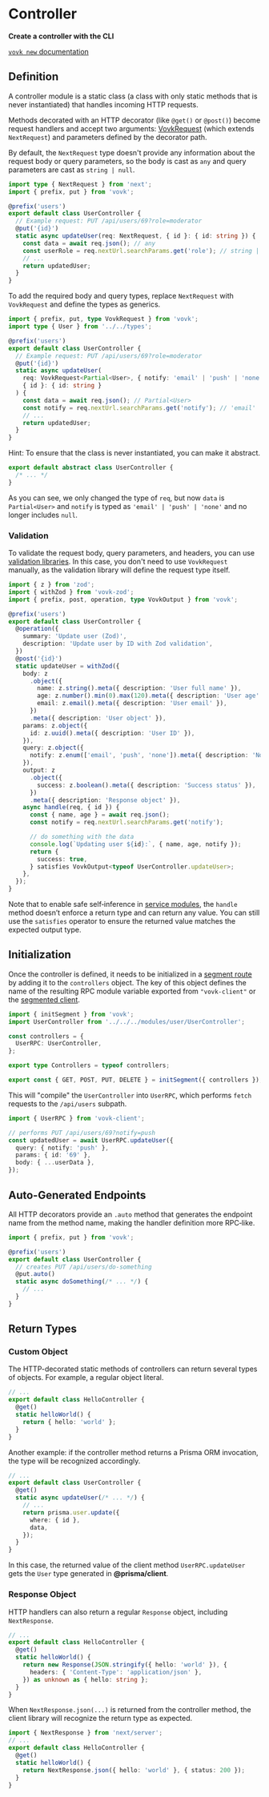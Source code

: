
# Controller

**Create a controller with the CLI**

<VovkNewDynamic />

[`vovk new` documentation](/new)

## Definition

A controller module is a static class (a class with only static methods that is never instantiated) that handles incoming HTTP requests.

Methods decorated with an HTTP decorator (like `@get()` or `@post()`) become request handlers and accept two arguments: [VovkRequest](/controller/request) (which extends `NextRequest`) and parameters defined by the decorator path.

By default, the `NextRequest` type doesn't provide any information about the request body or query parameters, so the body is cast as `any` and query parameters are cast as `string | null`.

```ts
import type { NextRequest } from 'next';
import { prefix, put } from 'vovk';

@prefix('users')
export default class UserController {
  // Example request: PUT /api/users/69?role=moderator
  @put('{id}')
  static async updateUser(req: NextRequest, { id }: { id: string }) {
    const data = await req.json(); // any
    const userRole = req.nextUrl.searchParams.get('role'); // string | null
    // ...
    return updatedUser;
  }
}
```

To add the required body and query types, replace `NextRequest` with `VovkRequest` and define the types as generics.

```ts filename="src/modules/user/UserController.ts"
import { prefix, put, type VovkRequest } from 'vovk';
import type { User } from '../../types';

@prefix('users')
export default class UserController {
  // Example request: PUT /api/users/69?role=moderator
  @put('{id}')
  static async updateUser(
    req: VovkRequest<Partial<User>, { notify: 'email' | 'push' | 'none' }>,
    { id }: { id: string }
  ) {
    const data = await req.json(); // Partial<User>
    const notify = req.nextUrl.searchParams.get('notify'); // 'email' | 'push' | 'none'
    // ...
    return updatedUser;
  }
}
```

<Callout type="info" emoji="ℹ️">
  Hint: To ensure that the class is never instantiated, you can make it abstract.

```ts
export default abstract class UserController {
  /* ... */
}
```

</Callout>

As you can see, we only changed the type of `req`, but now `data` is `Partial<User>` and `notify` is typed as `'email' | 'push' | 'none'` and no longer includes `null`.

### Validation

To validate the request body, query parameters, and headers, you can use [validation libraries](/validation). In this case, you don't need to use `VovkRequest` manually, as the validation library will define the request type itself.

```ts filename="src/modules/user/UserController.ts"
import { z } from 'zod';
import { withZod } from 'vovk-zod';
import { prefix, post, operation, type VovkOutput } from 'vovk';

@prefix('users')
export default class UserController {
  @operation({
    summary: 'Update user (Zod)',
    description: 'Update user by ID with Zod validation',
  })
  @post('{id}')
  static updateUser = withZod({
    body: z
      .object({
        name: z.string().meta({ description: 'User full name' }),
        age: z.number().min(0).max(120).meta({ description: 'User age' }),
        email: z.email().meta({ description: 'User email' }),
      })
      .meta({ description: 'User object' }),
    params: z.object({
      id: z.uuid().meta({ description: 'User ID' }),
    }),
    query: z.object({
      notify: z.enum(['email', 'push', 'none']).meta({ description: 'Notification type' }),
    }),
    output: z
      .object({
        success: z.boolean().meta({ description: 'Success status' }),
      })
      .meta({ description: 'Response object' }),
    async handle(req, { id }) {
      const { name, age } = await req.json();
      const notify = req.nextUrl.searchParams.get('notify');

      // do something with the data
      console.log(`Updating user ${id}:`, { name, age, notify });
      return {
        success: true,
      } satisfies VovkOutput<typeof UserController.updateUser>;
    },
  });
}
```

Note that to enable safe self‑inference in [service modules](/controller/service), the `handle` method doesn’t enforce a return type and can return any value. You can still use the `satisfies` operator to ensure the returned value matches the expected output type.

## Initialization

Once the controller is defined, it needs to be initialized in a [segment route](/segment) by adding it to the `controllers` object. The key of this object defines the name of the resulting RPC module variable exported from `"vovk-client"` or the [segmented client](/segmented).

```ts filename="src/app/api/[[...vovk]]/route.ts"
import { initSegment } from 'vovk';
import UserController from '../../../modules/user/UserController';

const controllers = {
  UserRPC: UserController,
};

export type Controllers = typeof controllers;

export const { GET, POST, PUT, DELETE } = initSegment({ controllers });
```

This will "compile" the `UserController` into `UserRPC`, which performs `fetch` requests to the `/api/users` subpath.

```ts
import { UserRPC } from 'vovk-client';

// performs PUT /api/users/69?notify=push
const updatedUser = await UserRPC.updateUser({
  query: { notify: 'push' },
  params: { id: '69' },
  body: { ...userData },
});
```

## Auto-Generated Endpoints

All HTTP decorators provide an `.auto` method that generates the endpoint name from the method name, making the handler definition more RPC‑like.

```ts filename="src/modules/user/UserController.ts"
import { prefix, put } from 'vovk';

@prefix('users')
export default class UserController {
  // creates PUT /api/users/do-something
  @put.auto()
  static async doSomething(/* ... */) {
    // ...
  }
}
```

## Return Types

### Custom Object

The HTTP-decorated static methods of controllers can return several types of objects. For example, a regular object literal.

```ts
// ...
export default class HelloController {
  @get()
  static helloWorld() {
    return { hello: 'world' };
  }
}
```

Another example: if the controller method returns a Prisma ORM invocation, the type will be recognized accordingly.

```ts
// ...
export default class UserController {
  @get()
  static async updateUser(/* ... */) {
    // ...
    return prisma.user.update({
      where: { id },
      data,
    });
  }
}
```

In this case, the returned value of the client method `UserRPC.updateUser` gets the `User` type generated in **@prisma/client**.

### Response Object

HTTP handlers can also return a regular `Response` object, including `NextResponse`.

```ts
// ...
export default class HelloController {
  @get()
  static helloWorld() {
    return new Response(JSON.stringify({ hello: 'world' }), {
      headers: { 'Content-Type': 'application/json' },
    }) as unknown as { hello: string };
  }
}
```

When `NextResponse.json(...)` is returned from the controller method, the client library will recognize the return type as expected.

```ts
import { NextResponse } from 'next/server';
// ...
export default class HelloController {
  @get()
  static helloWorld() {
    return NextResponse.json({ hello: 'world' }, { status: 200 });
  }
}
```

